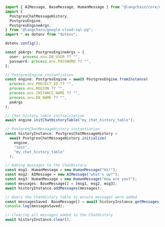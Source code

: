 ```typescript
import { AIMessage, BaseMessage, HumanMessage } from "@langchain/core/messages";
import {
  PostgresChatMessageHistory,
  PostgresEngine,
  PostgresEngineArgs,
} from "@langchain/google-cloud-sql-pg";
import * as dotenv from "dotenv";

dotenv.config();

const peArgs: PostgresEngineArgs = {
  user: process.env.DB_USER ?? "",
  password: process.env.PASSWORD ?? "",
};

// PostgresEngine instantiation
const engine: PostgresEngine = await PostgresEngine.fromInstance(
  process.env.PROJECT_ID ?? "",
  process.env.REGION ?? "",
  process.env.INSTANCE_NAME ?? "",
  process.env.DB_NAME ?? "",
  peArgs
);

// Chat history table initialization
await engine.initChatHistoryTable("my_chat_history_table");

// PostgresChatMessageHistory instantiation
const historyInstance: PostgresChatMessageHistory =
  await PostgresChatMessageHistory.initialize(
    engine,
    "test",
    "my_chat_history_table"
  );

// Adding messages to the ChatHistory
const msg1: HumanMessage = new HumanMessage("Hi!");
const msg2: AIMessage = new AIMessage("what's up?");
const msg3: HumanMessage = new HumanMessage("How are you?");
const messages: BaseMessage[] = [msg1, msg2, msg3];
await historyInstance.addMessages(messages);

// Query the ChatHistory table to ensure messages were added
const messagesSaved: BaseMessage[] = await historyInstance.getMessages();
console.log(messagesSaved);

// Clearing all messages added to the ChatHistory
await historyInstance.clear();
```